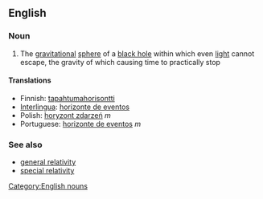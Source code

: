 {{wikipedia}}
==English==
===Noun===
# {{astronomy}} The [[gravitational]] [[sphere]] of a [[black hole]] within which even [[light]] cannot escape, the gravity of which causing time to practically stop

====Translations====
*Finnish: [[tapahtumahorisontti]]
*[[Interlingua]]: [[horizonte de eventos]]
*Polish: [[horyzont zdarzeń]] ''m''
*Portuguese: [[horizonte de eventos]] ''m''

===See also===
*[[general relativity]]
*[[special relativity]]

[[Category:English nouns]]